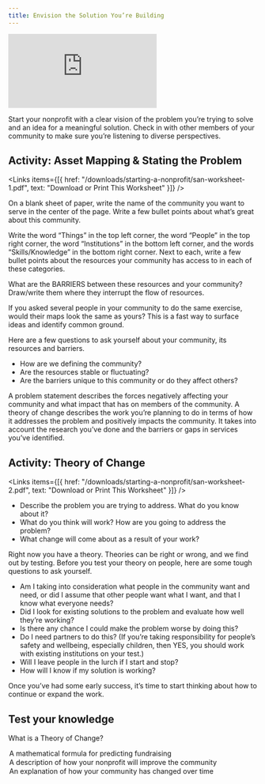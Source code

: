 ```yaml
---
title: Envision the Solution You’re Building
---
```


<Embed src="https://player.vimeo.com/video/919330699?h=d5fb3d8262" />

Start your nonprofit with a clear vision of the problem you’re trying to solve and an idea for a meaningful solution. Check in with other members of your community to make sure you’re listening to diverse perspectives.

## Activity: Asset Mapping & Stating the Problem

<Links
  items={[{
    href: "/downloads/starting-a-nonprofit/san-worksheet-1.pdf",
    text: "Download or Print This Worksheet"
  }]}
/>

On a blank sheet of paper, write the name of the community you want to serve in the center of the page. Write a few bullet points about what’s great about this community.

Write the word “Things” in the top left corner, the word “People” in the top right corner, the word “Institutions” in the bottom left corner, and the words “Skills/Knowledge” in the bottom right corner. Next to each, write a few bullet points about the resources your community has access to in each of these categories.

What are the BARRIERS between these resources and your community? Draw/write them where they interrupt the flow of resources.

If you asked several people in your community to do the same exercise, would their maps look the same as yours? This is a fast way to surface ideas and identify common ground.

Here are a few questions to ask yourself about your community, its resources and barriers.

- How are we defining the community?
- Are the resources stable or fluctuating?
- Are the barriers unique to this community or do they affect others?

A problem statement describes the forces negatively affecting your community and what impact that has on members of the community. A theory of change describes the work you’re planning to do in terms of how it addresses the problem and positively impacts the community. It takes into account the research you’ve done and the barriers or gaps in services you’ve identified.

## Activity: Theory of Change

<Links
  items={[{
    href: "/downloads/starting-a-nonprofit/san-worksheet-2.pdf",
    text: "Download or Print This Worksheet"
  }]}
/>

- Describe the problem you are trying to address. What do you know about it?
- What do you think will work? How are you going to address the problem?
- What change will come about as a result of your work?

Right now you have a theory. Theories can be right or wrong, and we find out by testing. Before you test your theory on people, here are some tough questions to ask yourself.

- Am I taking into consideration what people in the community want and need, or did I assume that other people want what I want, and that I know what everyone needs?
- Did I look for existing solutions to the problem and evaluate how well they’re working?
- Is there any chance I could make the problem worse by doing this?
- Do I need partners to do this? (If you’re taking responsibility for people’s safety and wellbeing, especially children, then YES, you should work with existing institutions on your test.)
- Will I leave people in the lurch if I start and stop?
- How will I know if my solution is working?

Once you’ve had some early success, it’s time to start thinking about how to continue or expand the work.

<Box>

  ## Test your knowledge

  What is a Theory of Change?

  <MultipleChoice>
    <Option>
      A mathematical formula for predicting fundraising
    </Option>
    <Option isCorrect>
      A description of how your nonprofit will improve the community
    </Option>
    <Option>
      An explanation of how your community has changed over time
    </Option>
  </MultipleChoice>

</Box>
